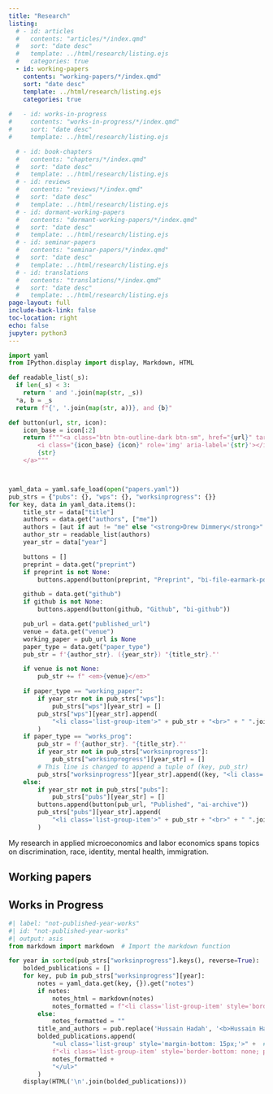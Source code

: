 ```yaml
---
title: "Research"
listing:
  # - id: articles
  #   contents: "articles/*/index.qmd"
  #   sort: "date desc"
  #   template: ../html/research/listing.ejs
  #   categories: true
  - id: working-papers
    contents: "working-papers/*/index.qmd"
    sort: "date desc"
    template: ../html/research/listing.ejs
    categories: true
    
#   - id: works-in-progress
#     contents: "works-in-progress/*/index.qmd"
#     sort: "date desc"
#     template: ../html/research/listing.ejs

  # - id: book-chapters
  #   contents: "chapters/*/index.qmd"
  #   sort: "date desc"
  #   template: ../html/research/listing.ejs
  # - id: reviews
  #   contents: "reviews/*/index.qmd"
  #   sort: "date desc"
  #   template: ../html/research/listing.ejs
  # - id: dormant-working-papers
  #   contents: "dormant-working-papers/*/index.qmd"
  #   sort: "date desc"
  #   template: ../html/research/listing.ejs
  # - id: seminar-papers
  #   contents: "seminar-papers/*/index.qmd"
  #   sort: "date desc"
  #   template: ../html/research/listing.ejs
  # - id: translations
  #   contents: "translations/*/index.qmd"
  #   sort: "date desc"
  #   template: ../html/research/listing.ejs
page-layout: full
include-back-link: false
toc-location: right
echo: false
jupyter: python3
---
```


```python
import yaml
from IPython.display import display, Markdown, HTML

def readable_list(_s):
  if len(_s) < 3:
    return ' and '.join(map(str, _s))
  *a, b = _s
  return f"{', '.join(map(str, a))}, and {b}"

def button(url, str, icon):
    icon_base = icon[:2]
    return f"""<a class="btn btn-outline-dark btn-sm", href="{url}" target="_blank" rel="noopener noreferrer">
        <i class="{icon_base} {icon}" role='img' aria-label='{str}'></i>
        {str}
    </a>"""



yaml_data = yaml.safe_load(open("papers.yaml"))
pub_strs = {"pubs": {}, "wps": {}, "worksinprogress": {}}
for key, data in yaml_data.items():
    title_str = data["title"]
    authors = data.get("authors", ["me"])
    authors = [aut if aut != "me" else "<strong>Drew Dimmery</strong>" for aut in authors]
    author_str = readable_list(authors)
    year_str = data["year"]

    buttons = []
    preprint = data.get("preprint")
    if preprint is not None:
        buttons.append(button(preprint, "Preprint", "bi-file-earmark-pdf"))

    github = data.get("github")
    if github is not None:
        buttons.append(button(github, "Github", "bi-github"))

    pub_url = data.get("published_url")
    venue = data.get("venue")
    working_paper = pub_url is None
    paper_type = data.get("paper_type")
    pub_str = f'{author_str}. ({year_str}) "{title_str}."'

    if venue is not None:
        pub_str += f" <em>{venue}</em>"

    if paper_type == "working_paper":
        if year_str not in pub_strs["wps"]:
            pub_strs["wps"][year_str] = []
        pub_strs["wps"][year_str].append(
            "<li class='list-group-item'>" + pub_str + "<br>" + " ".join(buttons) + "</li>"
        )
    if paper_type == "works_prog":
        pub_str = f'{author_str}. "{title_str}."'
        if year_str not in pub_strs["worksinprogress"]:
            pub_strs["worksinprogress"][year_str] = []
        # This line is changed to append a tuple of (key, pub_str)
        pub_strs["worksinprogress"][year_str].append((key, "<li class='list-group-item'>" + pub_str + "<br>" + " ".join(buttons) + "</li>"))
    else:
        if year_str not in pub_strs["pubs"]:
            pub_strs["pubs"][year_str] = []
        buttons.append(button(pub_url, "Published", "ai-archive"))
        pub_strs["pubs"][year_str].append(
            "<li class='list-group-item'>" + pub_str + "<br>" + " ".join(buttons) + "</li>"
        )
```

My research in applied microeconomics and labor economics spans topics on discrimination, race, identity, mental health, immigration. 



<!-- ## Journal articles

:::{#articles}
::: -->


## Working papers

:::{#working-papers}
:::

## Works in Progress

<!-- :::{#works-in-progress}
::: -->

```python
#| label: "not-published-year-works"
#| id: "not-published-year-works"
#| output: asis
from markdown import markdown  # Import the markdown function

for year in sorted(pub_strs["worksinprogress"].keys(), reverse=True):
    bolded_publications = []
    for key, pub in pub_strs["worksinprogress"][year]:
        notes = yaml_data.get(key, {}).get("notes")
        if notes:
            notes_html = markdown(notes)
            notes_formatted = f"<li class='list-group-item' style='border-top: none; font-size: smaller; padding-top: 0;'>{notes_html}</li>"
        else:
            notes_formatted = ""
        title_and_authors = pub.replace('Hussain Hadah', '<b>Hussain Hadah</b>')
        bolded_publications.append(
            "<ul class='list-group' style='margin-bottom: 15px;'>" +  # Adding margin between publications
            f"<li class='list-group-item' style='border-bottom: none; padding-bottom: 0;'>{title_and_authors}</li>" +  # Removing bottom border & padding
            notes_formatted +
            "</ul>"
        )
    display(HTML('\n'.join(bolded_publications)))
```

<!-- ## Book chapters

:::{#book-chapters}
:::


## Reviews

:::{#reviews}
:::


## Dormant working papers

:::{#dormant-working-papers}
:::


## Selected seminar papers

:::{#seminar-papers}
:::


## Translations

:::{#translations}
::: -->
